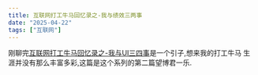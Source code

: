 ```yaml
---
title: 互联网打工牛马回忆录之-我与绩效三两事
date: "2025-04-22"
tags: ["互联网"]
---
```


刚聊完[互联网打工牛马回忆录之-我与UI三四事](https://icantunderstand.github.io/blogNew/blog/thought/memoryWithUI)是一个引子,想来我的打工牛马
生涯并没有那么丰富多彩,这篇是这个系列的第二篇望博君一乐.






